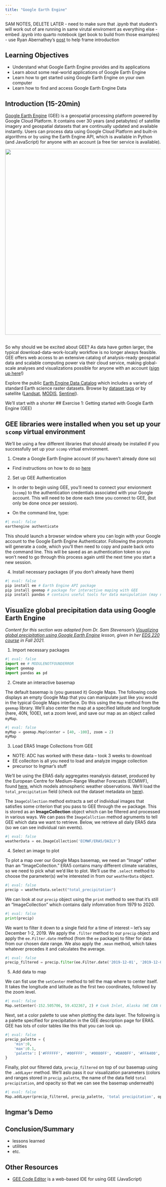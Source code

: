```yaml
---
title: "Google Earth Engine"
---
```


SAM NOTES, DELETE LATER
 - need to make sure that .ipynb that student's will work out of are running in same virutal enviroment as everything else
 - embed .ipynb into quarto notebook (get book to build from those examples)
 - use Ryan Abernathey's [post](https://medium.com/pangeo/closed-platforms-vs-open-architectures-for-cloud-native-earth-system-analytics-1ad88708ebb6) to help frame introduction

## Learning Objectives

- Understand what Google Earth Engine provides and its applications
- Learn about some real-world applications of Google Earth Engine
- Learn how to get started using Google Earth Engine on your own computer
- Learn how to find and access Google Earth Engine Data

## Introduction (15-20min)

[Google Earth Engine](https://earthengine.google.com/) (GEE) is a geospatial processing platform powered by Google Cloud Platform. It contains over 30 years (and petabytes) of satellite imagery and geospatial datasets that are continually updated and available instantly. Users can process data using Google Cloud Platform and built-in algorithms or by using the Earth Engine API, which is available in Python (and JavaScript) for anyone with an account (a free tier service is available). 
<br> 

<center><img src="../images/gee.gif" alt="" width="600"/></center>

<br>
So why should we be excited about GEE? As data have gotten larger, the typical download-data-work-locally workflow is no longer always feasible. GEE offers web access to an extensive catalog of analysis-ready geospatial data and scalable computing power via their cloud service, making global-scale analyses and visualizations possible for anyone with an account ([sign up here](https://signup.earthengine.google.com)!)

Explore the public [Earth Engine Data Catalog](https://developers.google.com/earth-engine/datasets/catalog) which includes a variety of standard Earth science raster datasets. Browse by [dataset tags](https://developers.google.com/earth-engine/datasets/tags) or by satellite ([Landsat](https://developers.google.com/earth-engine/datasets/catalog/landsat), [MODIS](https://developers.google.com/earth-engine/datasets/catalog/modis), [Sentinel](https://developers.google.com/earth-engine/datasets/catalog/sentinel)).

We'll start with a shorter
## Exercise 1: Getting started with Google Earth Engine (GEE) 

::: {.callout-note}
## GEE libraries were installed when you set up your `scomp` virtual environment

We'll be using a few different libraries that should already be installed if you successfully set up your `scomp` virtual environment.
:::

1. Create a Google Earth Engine account (if you haven't already done so)

-  Find instructions on how to do so [here]()

2. Set up GEE Authentication

-  In order to begin using GEE, you'll need to connect your envionment (`scomp`) to the authentication credentials associated with your Google account. This will need to be done each time you connect to GEE, (but only be done once per session). 

- On the command line, type:

```bash
#| eval: false
earthengine authenticate
```

This should launch a browser window where you can login with your Google account to the Google Earth Engine Authenticator. Following the prompts will generate a code, which you'll then need to copy and paste back onto the command line. This will be saved as an authentication token so you won't need to go through this process again until the next time you start a new session.

4. Install necessary packages (if you don't already have them)

```bash
#| eval: false
pip install ee # Earth Engine API package
pip install geemap # package for interactive maping with GEE 
pip install pandas # contains useful tools for data manipulation (may not need this)
```

## Visualize global precipitation data using Google Earth Engine 

*Content for this section was adapted from Dr. Sam Stevenson's [Visualizing global precipitation using Google Earth Engine](https://github.com/samanthastevenson/EDS220_Fall2021/blob/main/Week1_ERA5Maps_GEE.ipynb) lesson, given in her [EDS 220 course](https://samanthastevenson.github.io/EDS220_site/) in Fall 2021.*

1. Import necessary packages

```python
#| eval: false
import ee # MODULENOTFOUNDERROR
import geemap
import pandas as pd
```

2. Create an interactive basemap

The default basemap is (you guessed it) Google Maps. The following code displays an empty Google Map that you can manipulate just like you would in the typical Google Maps interface. Do this using the `Map` method from the `geemap` library. We'll also center the map at a specified latitude and longitude (here, 40N, 100E), set a zoom level, and save our map as an object called `myMap`.

```python
#| eval: false
myMap = geemap.Map(center = [40, -100], zoom = 2)
myMap
```

3. Load ERA5 Image Collections from GEE

* NOTE: ADC has worked with these data -- took 3 weeks to download
* EE colleciton is all you need to load and analyze imgage collection
* precursor to Ingmar's stuff

We'll be using the ERA5 daily aggregates reanalysis dataset, produced by the European Centre for Medium-Range Weather Forecasts (ECMWF), found [here](https://developers.google.com/earth-engine/datasets/catalog/ECMWF_ERA5_DAILY), which models atmospheric weather observations. We'll load the `total_precipitation` field (check out the dataset metadata on [here](https://developers.google.com/earth-engine/datasets/catalog/ECMWF_ERA5_DAILY#bands)).

The `ImageCollection` method extracts a set of individual images that satisfies some criterion that you pass to GEE through the `ee` package. This is stored as an **ImageCollection** object which can be filtered and processed in various ways. We can pass the `ImageCollction` method agruments to tell GEE which data we want to retrieve. Below, we retrieve all daily ERA5 data (so we can see individual rain events).

```python
#| eval: false
weatherData = ee.ImageCollection('ECMWF/ERA5/DAILY')
```

4. Select an image to plot

To plot a map over our Google Maps basemap, we need an "Image" rather than an "ImageCollection." ERA5 contains many different climate variables, so we need to pick what we'd like to plot. We'll use the `.select` method to choose the parameter(s) we're interested in from our `weatherData` object.

```python
#| eval: false
precip = weatherData.select("total_precipitation")
```

We can look at our `precip` object using the `print` method to see that it's still an "ImageCollection" which contains daily infomration from 1979 to 2020. 

```python
#| eval: false
print(precip)
```

We want to filter it down to a single field for a time of interest -- let's say December 1-2, 2019. We apply the `.filter` method to our `precip` object and apply the `ee.Filter.date` method (from the `ee` package) to filter for data from our chosen date range. We also apply the `.mean` method, which takes whatever precedes it and calculates the average.

```python
#| eval: false
precip_filtered = precip.filter(ee.Filter.date('2019-12-01', '2019-12-02')).mean()
```

5. Add data to map

We can fist use the `setCenter` method to tell the map where to center itself. It takes the longitude and latitude as the first two coordinates, followed by the zoom level.

```python
#| eval: false
Map.setCenter(-152.505706, 59.432367, 2) # Cook Inlet, Alaska (WE CAN CHANGE THIS LOCATION)
```

Next, set a color palette to use when plotting the data layer. The following is a palette specified for precipitation in the GEE description page for ERA5. GEE has lots of color tables like this that you can look up. 

```python
#| eval: false
precip_palette = {
    'min':0,
    'max':0.1,
    'palette': ['#FFFFFF', '#00FFFF', '#0080FF', '#DA00FF', '#FFA400', '#FF0000']
}
```

Finally, plot our filtered data, `precip_filtered` on top of our basemap using the `.addLayer` method. We'll aslo pass it our visualization parameters (colors and ranges stored in `precip_palette`, the name of the data field `total precipitation`, and opacity so that we can see the basemap underneath)

```python
#| eval: false
Map.addLayer(precip_filtered, precip_palette, 'total precipitation', opacity = 0.3)
```

## Ingmar's Demo

## Conclusion/Summary 

* lessons learned
* utilities
* etc.

## Other Resources

- [GEE Code Editor](https://code.earthengine.google.com/) is a web-based IDE for using GEE (JavaScript)

